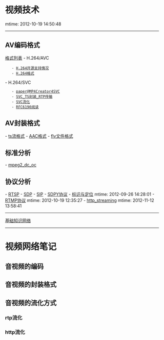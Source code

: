 = 视频技术 =
mtime: 2012-10-19 14:50:48
----
==AV编码格式==
[[av_format_list|格式列表]]
- H.264/AVC
	- [[h264_src_code|H.264开源支持情况]]
	- [[h264_format|H.264格式]]
- H.264/SVC
	- [[svc_mp4_creator|paper@MP4Creator4SVC]]
	- [[svc_ts_rtp|SVC_TS封装_RTP传输]]
	- [[svc_streaming|SVC流化]]
	- [[svc_rtp_rfc6190|RFC6190阅读]]
==AV封装格式==
- [[mpegts_format|ts流格式]]
- [[AAC_format|AAC格式]]
- [[flv_format|flv文件格式]]
== 标准分析 ==
- [[mpeg2_dc_oc]]
==协议分析==
- [[rtsp_analysis|RTSP]]
- [[sdp_analysis|SDP]]
- [[SIP_analysis|SIP]]
- [[SPDY_protocol|SDPY协议]]
- [[MIME_procotol|标识与定位]] mtime: 2012-09-26 14:28:01 
- [[RTMP_protocol|RTMP协议]] mtime: 2012-10-19 12:35:27
- [[http_streaming]] mtime: 2012-11-12 13:58:41

----
[[video_base_knowledge_network|基础知识网络]]

----
= 视频网络笔记 =

== 音视频的编码 ==
== 音视频的封装格式 ==
== 音视频的流化方式 ==
=== rtp流化 ===
=== http流化 ===
